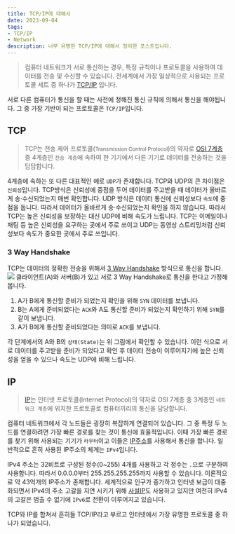 ```yaml
---
title: TCP/IP에 대해서
date: 2023-09-04
tags:
- TCP/IP
- Network
description: 너무 유명한 TCP/IP에 대해서 정리한 포스트입니다.
---
```


> 컴퓨터 네트워크가 서로 통신하는 경우, 특정 규칙이나 프로토콜을 사용하여 데이터를 전송 및 수신할 수 있습니다.
전세계에서 가장 일상적으로 사용되는 프로토콜 세트 중 하나가
[TCP/IP](https://www.ibm.com/docs/ko/aix/7.1?topic=management-transmission-control-protocolinternet-protocol)
입니다.

서로 다른 컴퓨터가 통신을 할 때는 사전에 정해진 통신 규칙에 의해서 통신을 해야됩니다. 그 중 가장 기반이 되는
프로토콜은 `TCP/IP`입니다.

## TCP
> TCP는 전송 제어 프로토콜(<small>Transmission Control Protocol</small>)의 약자로
[OSI 7계층](https://ko.wikipedia.org/wiki/OSI_%EB%AA%A8%ED%98%95) 중 4계층인 `전송 계층`에
속하여 한 기기에서 다른 기기로 데이터를 전송하는 것을 담담합니다.

4계층에 속하는 또 다른 대표적인 예로 `UDP`가 존재합니다. TCP와 UDP의 큰 차이점은 `신뢰성`입니다.
TCP방식은 신뢰성에 중점을 두어 데이터를 주고받을 때 데이터가 올바르게 송·수신되었는지 매번 확인합니다. UDP 방식은 데이터 통신에 신뢰성보다
`속도`에 중점을 둡니다. 따라서 데이터가 올바르게 송·수신되었는지 확인을 하지 않습니다. 따라서 TCP는 높은 신뢰성을 보장하는 대신
UDP에 비해 속도가 느립니다. TCP는 이메일이나 채팅 등 높은 신뢰성을 요구하는 곳에서 주로 쓰이고 UDP는 동영상 스트리밍처럼 
신뢰성보다 속도가 중요한 곳에서 주로 쓰입니다.

### 3 Way Handshake
TCP는 데이터의 정확한 전송을 위해서
[3 Way Handshake](https://ko.wikipedia.org/wiki/%ED%95%B8%EB%93%9C%EC%85%B0%EC%9D%B4%ED%82%B9) 
방식으로 통신을 합니다.
![](/images/9.04/9.04.image1.png)
클라이언트(A)와 서버(B)가 있고 서로 3 Way Handshake로 통신을 한다고 가정해 봅니다.
1. A가 B에게 통신할 준비가 되었는지 확인을 위해 `SYN` 데이터를 보냅니다.
2. B는 A에게 준비되었다는 `ACK`와 A도 통신할 준비가 되었는지 확인하기 위해 `SYN`를 같이 보냅니다.
3. A가 B에게 통신할 준비되었다는 의미로 `ACK`를 보냅니다.

각 단계에서의 A와 B의 `상태(State)`는 위 그림에서 확인할 수 있습니다. 이런 식으로 서로 데이터를 주고받을 준비가
되었다고 확인 후 데이터 전송이 이루어지기에 높은 신뢰성을 얻을 수 있으나 속도는 UDP에 비해 느립니다.

## IP
> [IP](https://ko.wikipedia.org/wiki/%EC%9D%B8%ED%84%B0%EB%84%B7_%ED%94%84%EB%A1%9C%ED%86%A0%EC%BD%9C)는 인터넷 프로토콜(Internet Protocol)의 약자로 OSI 7계층 중 3계층인 `네트워크 계층`에 위치한 프로토콜로
컴퓨터끼리의 통신을 담당합니다.

컴퓨터 네트워크에서 각 노드들은 굉장히 복잡하게 연결되어 있습니다. 그 중 특정 두 노드를 연결하려면 가장 빠른 경로를 찾는 것이 통신에 효율적입니다.
이때 가장 빠른 경로를 찾기 위해 사용되는 기기가 `라우터`이고 이들은 [IP주소](https://ko.wikipedia.org/wiki/IP_%EC%A3%BC%EC%86%8C)를 사용해서 통신을 합니다.
일반적으로 흔히 사용된 IP주소의 체계는 `IPv4`입니다.

IPv4 주소는 32비트로 구성된 정수(0~255) 4개를 사용하고 각 정수는 `.`으로 구분하여 사용합니다. 따라서
0.0.0.0부터 255.255.255.255까지 사용할 수 있습니다. 이론적으로 약 43억개의 IP주소가 존재합니다.
세계적으로 인구가 증가하고 인터넷 보급이 대중화되면서 IPv4의 주소 고갈을 지연 시키기 위해 [사설IP](https://namu.wiki/w/%EC%82%AC%EC%84%A4%20IP)도 사용하고 있지만
여전히 IPv4의 고갈은 멈출 수 없기에 `IPv6`로 전환이 이루어지고 있습니다.

TCP와 IP를 합쳐서 흔히들 TCP/IP라고 부르고 인터넷에서 가장 유명한 프로토콜 중 하나가 되었습니다.